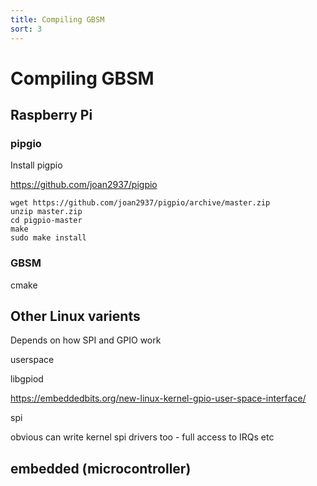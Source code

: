 ```yaml
---
title: Compiling GBSM
sort: 3
---
```


# Compiling GBSM

## Raspberry Pi

### pipgio

Install pigpio

https://github.com/joan2937/pigpio

````shell
wget https://github.com/joan2937/pigpio/archive/master.zip
unzip master.zip
cd pigpio-master
make
sudo make install

````

### GBSM

cmake



## Other Linux varients

Depends on how SPI and GPIO work

userspace



libgpiod



https://embeddedbits.org/new-linux-kernel-gpio-user-space-interface/



spi



obvious can write kernel spi drivers too - full access to IRQs etc

## embedded (microcontroller)

